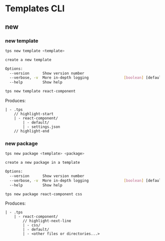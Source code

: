 
# Templates CLI

## new

### new template

```bash
tps new template <template>

create a new template

Options:
  --version      Show version number                                   [boolean]
  --verbose, -v  More in-depth logging                [boolean] [default: false]
  --help         Show help                                             [boolean]
```

<Example>

```bash
tps new template react-component
```

Produces:

```text
| - .tps
	// highlight-start
	| - react-component/
		| - default/
		| - settings.json
	// highlight-end
```

</Example>

### new package

```bash
tps new package <template> <package>

create a new package in a template

Options:
  --version      Show version number                                   [boolean]
  --verbose, -v  More in-depth logging                [boolean] [default: false]
  --help         Show help                                             [boolean]
```

<Example>

```bash
tps new package react-component css
```

Produces:

```text
| - .tps
	| - react-component/
		// highlight-next-line
		| - css/
		| - default/
		| - <other files or directories...>
```

</Example>
